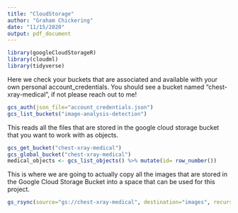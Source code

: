 ```yaml
---
title: "CloudStorage"
author: "Graham Chickering"
date: "11/15/2020"
output: pdf_document
---
```


```r
library(googleCloudStorageR)
library(cloudml)
library(tidyverse)
```

Here we check your buckets that are associated and available with your own personal account_credentials. You should see a bucket named "chest-xray-medical", if not please reach out to me!
```r
gcs_auth(json_file="account_credentials.json")
gcs_list_buckets("image-analysis-detection")
```

This reads all the files that are stored in the google cloud storage bucket that you want to work with as objects.
```r
gcs_get_bucket("chest-xray-medical")
gcs_global_bucket("chest-xray-medical")
medical_objects <- gcs_list_objects() %>% mutate(id= row_number())
```

This is where we are going to actually copy all the images that are stored in the Google Cloud Storage Bucket into a space that can be used for this project.
```r
gs_rsync(source="gs://chest-xray-medical", destination="images", recursive=TRUE )
```

